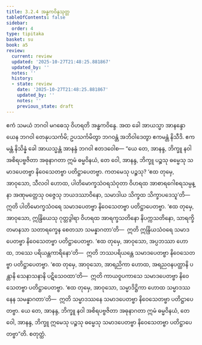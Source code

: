 ```yaml
---
title: 3.2.4 အန္ဓကဝိန္ဒသုတ္တ
tableOfContents: false
sidebar:
  order: 4
type: tipitaka
basket: su
book: a5
review:
  current: review
  updated: '2025-10-27T21:48:25.881867'
  updated_by: ''
  notes: ''
  history:
  - state: review
    date: '2025-10-27T21:48:25.881867'
    updated_by: ''
    notes: ''
    previous_state: draft
---
```



<ReviewStatus review={frontmatter.review} showDetails={true} />

<HypothesisAnnotation frontmatter={frontmatter} />

<DynamicBreadcrumb />

<Division number="114" book="a5" e="ch" v="16" p="121">

<Paragraph number="672" book="a5">
ဧကံ သမယံ ဘဂဝါ မဂဓေသု ဝိဟရတိ အန္ဓကဝိန္ဒေ. အထ ခေါ အာယသ္မာ အာနန္ဒော ယေန ဘဂဝါ တေနုပသင်္ကမိ; ဥပသင်္ကမိတွာ ဘဂဝန္တံ အဘိဝါဒေတွာ ဧကမန္တံ နိသီဒိ. ဧကမန္တံ နိသိန္နံ ခေါ အာယသ္မန္တံ အာနန္ဒံ ဘဂဝါ ဧတဒဝေါစ—
</Paragraph>

<Paragraph number="673" book="a5">
“ယေ တေ, အာနန္ဒ, ဘိက္ခူ နဝါ အစိရပဗ္ဗဇိတာ အဓုနာဂတာ ဣမံ ဓမ္မဝိနယံ, တေ ဝေါ, အာနန္ဒ, ဘိက္ခူ ပဉ္စသု ဓမ္မေသု သမာဒပေတဗ္ဗာ နိဝေသေတဗ္ဗာ ပတိဋ္ဌာပေတဗ္ဗာ. ကတမေသု ပဉ္စသု? ‘ဧထ တုမှေ, အာဝုသော, သီလဝါ ဟောထ, ပါတိမောက္ခသံဝရသံဝုတာ ဝိဟရထ အာစာရဂေါစရသမ္ပန္နာ အဏုမတ္တေသု ဝဇ္ဇေသု ဘယဒဿာဝိနော, သမာဒါယ သိက္ခထ သိက္ခာပဒေသူ’တိ—  ဣတိ ပါတိမောက္ခသံဝရေ သမာဒပေတဗ္ဗာ နိဝေသေတဗ္ဗာ ပတိဋ္ဌာပေတဗ္ဗာ.
</Paragraph>

<Paragraph number="674" book="a5">
‘ဧထ တုမှေ, အာဝုသော, ဣန္ဒြိယေသု ဂုတ္တဒွါရာ ဝိဟရထ အာရက္ခသတိနော နိပက္ကသတိနော, သာရက္ခိတမာနသာ သတာရက္ခေန စေတသာ သမန္နာဂတာ’တိ—  ဣတိ ဣန္ဒြိယသံဝရေ သမာဒပေတဗ္ဗာ နိဝေသေတဗ္ဗာ ပတိဋ္ဌာပေတဗ္ဗာ.
</Paragraph>

<Paragraph number="675" book="a5">
‘ဧထ တုမှေ, အာဝုသော, အပ္ပဘဿာ ဟောထ, ဘဿေ ပရိယန္တကာရိနော’တိ—  ဣတိ ဘဿပရိယန္တေ သမာဒပေတဗ္ဗာ နိဝေသေတဗ္ဗာ ပတိဋ္ဌာပေတဗ္ဗာ.
</Paragraph>

<Paragraph number="676" book="a5">
‘ဧထ တုမှေ, အာဝုသော, အာရညိကာ ဟောထ, အရညဝနပတ္ထာနိ ပန္တာနိ သေနာသနာနိ ပဋိသေဝထာ’တိ—  ဣတိ ကာယဝူပကာသေ သမာဒပေတဗ္ဗာ နိဝေသေတဗ္ဗာ ပတိဋ္ဌာပေတဗ္ဗာ.
</Paragraph>

<Paragraph number="677" book="a5">
‘ဧထ တုမှေ, အာဝုသော, သမ္မာဒိဋ္ဌိကာ ဟောထ သမ္မာဒဿနေန သမန္နာဂတာ’တိ—  ဣတိ သမ္မာဒဿနေ သမာဒပေတဗ္ဗာ နိဝေသေတဗ္ဗာ ပတိဋ္ဌာပေတဗ္ဗာ. ယေ တေ, အာနန္ဒ, ဘိက္ခူ နဝါ အစိရပဗ္ဗဇိတာ အဓုနာဂတာ ဣမံ ဓမ္မဝိနယံ, တေ ဝေါ, အာနန္ဒ, ဘိက္ခူ ဣမေသု ပဉ္စသု ဓမ္မေသု သမာဒပေတဗ္ဗာ နိဝေသေတဗ္ဗာ ပတိဋ္ဌာပေတဗ္ဗာ”တိ.

</Paragraph>
</Division>

<Paragraph number="678" type="center" book="a5">
စတုတ္ထံ.
</Paragraph>